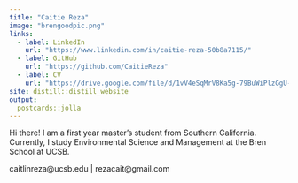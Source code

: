 ```yaml
---
title: "Caitie Reza"
image: "brengoodpic.png"
links:
  - label: LinkedIn
    url: "https://www.linkedin.com/in/caitie-reza-50b8a7115/"
  - label: GitHub
    url: "https://github.com/CaitieReza"
  - label: CV
    url: "https://drive.google.com/file/d/1vV4eSqMrV8Ka5g-79BuWiPlzGgU-nhjd/view?usp=sharing"
site: distill::distill_website
output:
  postcards::jolla
---
```


Hi there! I am a first year master’s student from Southern California. Currently, I study Environmental Science and Management at the Bren School at UCSB. 




caitlinreza@ucsb.edu | rezacait@gmail.com


